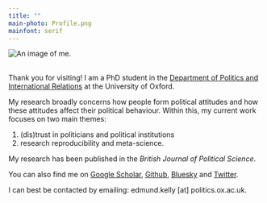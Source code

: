 ```yaml
---
title: ""
main-photo: Profile.png
mainfont: serif
---
```


::::: grid
::: {.g-col-12 .g-col-sm-4}
```{=html}
<div class="grid" style="--bs-columns: 5; row-gap: 0;">
  <div class="g-col-1 g-col-sm-0"></div>
  <div class="g-col-3 g-col-sm-5">
    <picture>
      <source srcset="{{< meta main-photo >}}">
      <img class="circular_image" src="{{< meta main-photo >}}" alt="An image of me.">
      <figcaption><br> </figcaption>
    </picture>
  </div>
  <div class="g-col-1 g-col-sm-0"></div>
</div>
```
:::

::: {.g-col-12 .g-col-sm-8}
Thank you for visiting! I am a PhD student in the [Department of Politics and International Relations](https://www.politics.ox.ac.uk/person/edmund-kelly) at the University of Oxford.

My research broadly concerns how people form political attitudes and how these attitudes affect their political behaviour. Within this, my current work focuses on two main themes:

1.  (dis)trust in politicians and political institutions
2.  research reproducibility and meta-science.

My research has been published in the *British Journal of Political Science*.

You can also find me on [Google Scholar](https://scholar.google.com/citations?user=oi6BV7sAAAAJ&hl=en), [Github](https://github.com/edmund-kelly), [Bluesky](https://bsky.app/profile/edmundkelly.bsky.social) and [Twitter](https://x.com/edmundbkelly).

I can best be contacted by emailing: edmund.kelly \[at\] politics.ox.ac.uk.
:::
:::::
